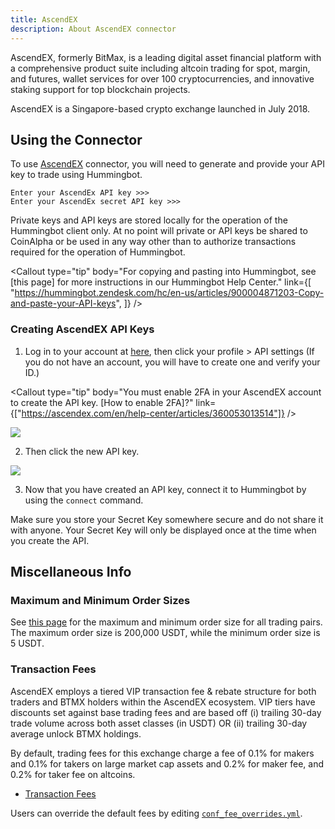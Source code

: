 ```yaml
---
title: AscendEX
description: About AscendEX connector
---
```



AscendEX, formerly BitMax, is a leading digital asset financial platform with a comprehensive product suite including altcoin trading for spot, margin, and futures, wallet services for over 100 cryptocurrencies, and innovative staking support for top blockchain projects.

AscendEX is a Singapore-based crypto exchange launched in July 2018.

## Using the Connector

To use [AscendEX](https://ascendex.com/en/global-digital-asset-platform) connector, you will need to generate and provide your API key to trade using Hummingbot.

```
Enter your AscendEx API key >>>
Enter your AscendEx secret API key >>>
```

Private keys and API keys are stored locally for the operation of the Hummingbot client only. At no point will private or API keys be shared to CoinAlpha or be used in any way other than to authorize transactions required for the operation of Hummingbot.

<Callout
  type="tip"
  body="For copying and pasting into Hummingbot, see [this page] for more instructions in our Hummingbot Help Center."
  link={[
    "https://hummingbot.zendesk.com/hc/en-us/articles/900004871203-Copy-and-paste-your-API-keys",
  ]}
/>

### Creating AscendEX API Keys

1. Log in to your account at [here](https://ascendex.com/en/login), then click your profile > API settings (If you do not have an account, you will have to create one and verify your ID.)

<Callout
  type="tip"
  body="You must enable 2FA in your AscendEX account to create the API key. [How to enable 2FA]?"
  link={["https://ascendex.com/en/help-center/articles/360053013514"]}
/>

![](/img/account-ascend-ex.png)

2. Then click the new API key.

![](/img/api-ascend-ex.png)

<Callout
  type="warning"
  body=" For API key permissions, we recommend using `trade` and `view` enabled API keys; enabling `transfer,` `or the equivalent is unnecessary `for current Hummingbot strategies."
/>

3. Now that you have created an API key, connect it to Hummingbot by using the `connect` command.

Make sure you store your Secret Key somewhere secure and do not share it with anyone. Your Secret Key will only be displayed once at the time when you create the API.

<Callout
  type="warning"
  body="If you lose your Secret Key, you can delete the API and create a new one. However, it will be impossible to reuse the same API."
/>

## Miscellaneous Info

### Maximum and Minimum Order Sizes

See [this page](https://ascendex.com/en/help-center/articles/360025991074) for the maximum and minimum order size for all trading pairs.
The maximum order size is 200,000 USDT, while the minimum order size is 5 USDT.

### Transaction Fees

AscendEX employs a tiered VIP transaction fee & rebate structure for both traders and BTMX holders within the AscendEX ecosystem.
VIP tiers have discounts set against base trading fees and are based off (i) trailing 30-day trade volume across both asset classes (in USDT) OR (ii) trailing 30-day average unlock BTMX holdings.

By default, trading fees for this exchange charge a fee of 0.1% for makers and 0.1% for takers on large market cap assets and 0.2% for maker fee, and 0.2% for taker fee on altcoins.

- [Transaction Fees](https://ascendex.com/en/feerate/transactionfee-traderate)

Users can override the default fees by editing [`conf_fee_overrides.yml`](/operation/override-fees/).
